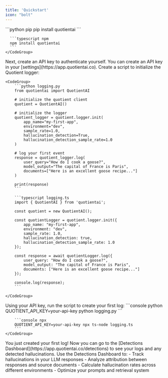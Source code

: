 ```yaml
---
title: 'Quickstart'
icon: "bolt"
---
```


<Steps>
  <Step title="Install the Quotient SDK">
    <CodeGroup>
      ```python pip
      pip install quotientai
      ```

      ```typescript npm
      npm install quotientai
      ```
    </CodeGroup>
  </Step>
  <Step title="Create an API Key">
    Next, create an API key to authenticate yourself. You can create an API key in your [settings](https://app.quotientai.co).
  </Step>
  <Step title="Initialize the Logger">
    Create a script to initialize the Quotient logger:

    <CodeGroup>
        ```python logging.py
        from quotientai import QuotientAI

        # initialize the quotient client
        quotient = QuotientAI()

        # initialize the logger
        quotient_logger = quotient.logger.init(
            app_name="my-first-app",
            environment="dev",
            sample_rate=1.0,
            hallucination_detection=True,
            hallucination_detection_sample_rate=1.0
        )

        # log your first event
        response = quotient_logger.log(
            user_query="How do I cook a goose?",
            model_output="The capital of France is Paris",
            documents=["Here is an excellent goose recipe..."]
        )

        print(response)
        ```

        ```typescript logging.ts
        import { QuotientAI } from 'quotientai';

        const quotient = new QuotientAI();

        const quotientLogger = quotient.logger.init({
            app_name: "my-first-app",
            environment: "dev",
            sample_rate: 1.0,
            hallucination_detection: true,
            hallucination_detection_sample_rate: 1.0
        });

        const response = await quotientLogger.log({
            user_query: "How do I cook a goose?",
            model_output: "The capital of France is Paris",
            documents: ["Here is an excellent goose recipe..."]
        });

        console.log(response);
        ```

    </CodeGroup>
  </Step>
  <Step title="Run the Script">
    Using your API key, run the script to create your first log:
    <CodeGroup>
        ```console python
        QUOTIENT_API_KEY=your-api-key python logging.py
        ```

        ```console npx
        QUOTIENT_API_KEY=your-api-key npx ts-node logging.ts
        ```
    </CodeGroup>
  </Step>
  <Step title="View Your Logs">
    You just created your first log! Now you can go to the [Detections Dashboard](https://app.quotientai.co/detections) to see your logs and any detected hallucinations.
  </Step>
  <Step title="Analyze and Improve">
    Use the Detections Dashboard to:
    - Track hallucinations in your LLM responses
    - Analyze attribution between responses and source documents
    - Calculate hallucination rates across different environments
    - Optimize your prompts and retrieval system
  </Step>
</Steps>
